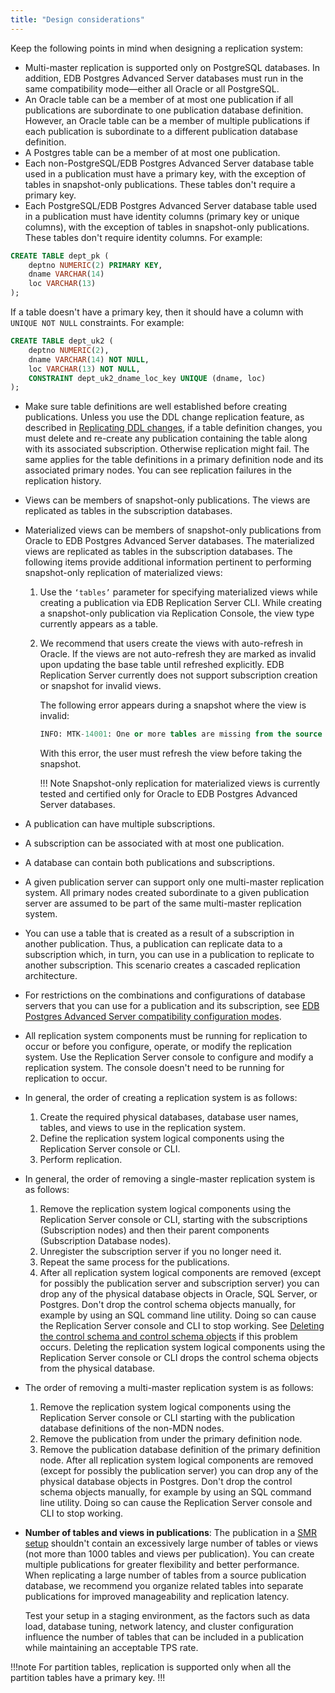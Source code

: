 ```yaml
---
title: "Design considerations"
---
```


<div id="design_considerations" class="registered_link"></div>

Keep the following points in mind when designing a replication system:

-   Multi-master replication is supported only on PostgreSQL databases. In addition, EDB Postgres Advanced Server databases must run in the same compatibility mode&mdash;either all Oracle or all PostgreSQL.
-   An Oracle table can be a member of at most one publication if all publications are subordinate to one publication database definition. However, an Oracle table can be a member of multiple publications if each publication is subordinate to a different publication database definition.
-   A Postgres table can be a member of at most one publication.
-   Each non-PostgreSQL/EDB Postgres Advanced Server database table used in a publication must have a primary key, with the exception of tables in snapshot-only publications. These tables don't require a primary key. 
-   Each PostgreSQL/EDB Postgres Advanced Server database table used in a publication must have identity columns (primary key or unique columns), with the exception of tables in snapshot-only publications. These tables don't require identity columns. For example:

   ```sql
   CREATE TABLE dept_pk (
	   deptno NUMERIC(2) PRIMARY KEY,
	   dname VARCHAR(14)
	   loc VARCHAR(13)
   );
   ```

   If a table doesn't have a primary key, then it should have a column with `UNIQUE NOT NULL` constraints. For example:

   ```sql
   CREATE TABLE dept_uk2 (
	   deptno NUMERIC(2),
	   dname VARCHAR(14) NOT NULL,
	   loc VARCHAR(13) NOT NULL,
	   CONSTRAINT dept_uk2_dname_loc_key UNIQUE (dname, loc)
   );
   ```

-   Make sure table definitions are well established before creating publications. Unless you use the DDL change replication feature, as described in [Replicating DDL changes](../../07_common_operations/08_replicating_ddl_changes/#replicating_ddl_changes), if a table definition changes, you must delete and re-create any publication containing the table along with its associated subscription. Otherwise replication might fail. The same applies for the table definitions in a primary definition node and its associated primary nodes. You can see replication failures in the replication history.
-   Views can be members of snapshot-only publications. The views are replicated as tables in the subscription databases.
-   Materialized views can be members of snapshot-only publications from Oracle to EDB Postgres Advanced Server databases. The materialized views are replicated as tables in the subscription databases. The following items provide additional information pertinent to performing snapshot-only replication of materialized views:
    1. Use the `‘tables’` parameter for specifying materialized views while creating a publication via EDB Replication Server CLI. While creating a snapshot-only publication via Replication Console, the view type currently appears as a table. 
    1. We recommend that users create the views with auto-refresh in Oracle. If the views are not auto-refresh they are marked as invalid upon updating the base table until refreshed explicitly. EDB Replication Server currently does not support subscription creation or snapshot for invalid views.
    
       The following error appears during a snapshot where the view is invalid:

       ```sql
       INFO: MTK-14001: One or more tables are missing from the source Oracle database.
       ```

       With this error, the user must refresh the view before taking the snapshot. 

       !!! Note
           Snapshot-only replication for materialized views is currently tested and certified only for Oracle to EDB Postgres Advanced Server databases.
-   A publication can have multiple subscriptions.
-   A subscription can be associated with at most one publication.
-   A database can contain both publications and subscriptions.
-   A given publication server can support only one multi-master replication system. All primary nodes created subordinate to a given publication server are assumed to be part of the same multi-master replication system.
-   You can use a table that is created as a result of a subscription in another publication. Thus, a publication can replicate data to a subscription which, in turn, you can use in a publication to replicate to another subscription. This scenario creates a cascaded replication architecture.
-   For restrictions on the combinations and configurations of database servers that you can use for a publication and its subscription, see [EDB Postgres Advanced Server compatibility configuration modes](/eprs/latest/01_introduction/04_permitted_conf_and_permutations/#edb-postgres-advanced-server-compatibility-configuration-modes).
-   All replication system components must be running for replication to occur or before you configure, operate, or modify the replication system. Use the Replication Server console to configure and modify a replication system. The console doesn't need to be running for replication to occur.
-   In general, the order of creating a replication system is as follows: 
    1.  Create the required physical databases, database user names, tables, and views to use in the replication system. 
    1.  Define the replication system logical components using the Replication Server console or CLI. 
    1.  Perform replication.
-   In general, the order of removing a single-master replication system is as follows: 
    1.  Remove the replication system logical components using the Replication Server console or CLI, starting with the subscriptions (Subscription nodes) and then their parent components (Subscription Database nodes). 
    1.  Unregister the subscription server if you no longer need it. 
    1.  Repeat the same process for the publications. 
    1.  After all replication system logical components are removed (except for possibly the publication server and subscription server) you can drop any of the physical database objects in Oracle, SQL Server, or Postgres. Don't drop the control schema objects manually, for example by using an SQL command line utility. Doing so can cause the Replication Server console and CLI to stop working. See [Deleting the control schema and control schema objects](../../10_appendix/02_resolving_problems/04_troubleshooting_areas/#deleting-the-control-schema-and-control-schema-objects) if this problem occurs. Deleting the replication system logical components using the Replication Server console or CLI drops the control schema objects from the physical database.
-   The order of removing a multi-master replication system is as follows: 
    1.  Remove the replication system logical components using the Replication Server console or CLI starting with the publication database definitions of the non-MDN nodes. 
    1.  Remove the publication from under the primary definition node. 
    1.  Remove the publication database definition of the primary definition node. 
     After all replication system logical components are removed (except for possibly the publication server) you can drop any of the physical database objects in Postgres. Don't drop the control schema objects manually, for example by using an SQL command line utility. Doing so can cause the Replication Server console and  CLI to stop working.

-   **Number of tables and views in publications**: 
    The publication in a [SMR setup](../03_replication_server_components_and_architecture/02_logical_components/#replication-system-type-smrmmr) shouldn't contain an excessively large number of tables or views (not more than 1000 tables and views per publication). You can create multiple publications for greater flexibility and better performance. When replicating a large number of tables from a source publication database, we recommend you organize related tables into separate publications for improved manageability and replication latency. 

    Test your setup in a staging environment, as the factors such as data load, database tuning, network latency, and cluster configuration influence the number of tables that can be included in a publication while maintaining an acceptable TPS rate.

!!!note
For partition tables, replication is supported only when all the partition tables have a primary key.
!!!
